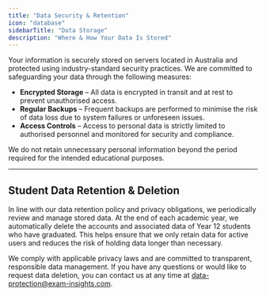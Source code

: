 ```yaml
---
title: "Data Security & Retention"
icon: "database"
sidebarTitle: "Data Storage"
description: "Where & How Your Data Is Stored"
---
```


Your information is securely stored on servers located in Australia and protected using industry-standard security practices. We are committed to safeguarding your data through the following measures:

- **Encrypted Storage** – All data is encrypted in transit and at rest to prevent unauthorised access.
- **Regular Backups** – Frequent backups are performed to minimise the risk of data loss due to system failures or unforeseen issues.
- **Access Controls** – Access to personal data is strictly limited to authorised personnel and monitored for security and compliance.

We do not retain unnecessary personal information beyond the period required for the intended educational purposes.

---

## Student Data Retention & Deletion

In line with our data retention policy and privacy obligations, we periodically review and manage stored data. At the end of each academic year, we automatically delete the accounts and associated data of Year 12 students who have graduated. This helps ensure that we only retain data for active users and reduces the risk of holding data longer than necessary.

We comply with applicable privacy laws and are committed to transparent, responsible data management. If you have any questions or would like to request data deletion, you can contact us at any time at [data-protection@exam-insights.com](mailto:data-protection@exam-insights.com).
